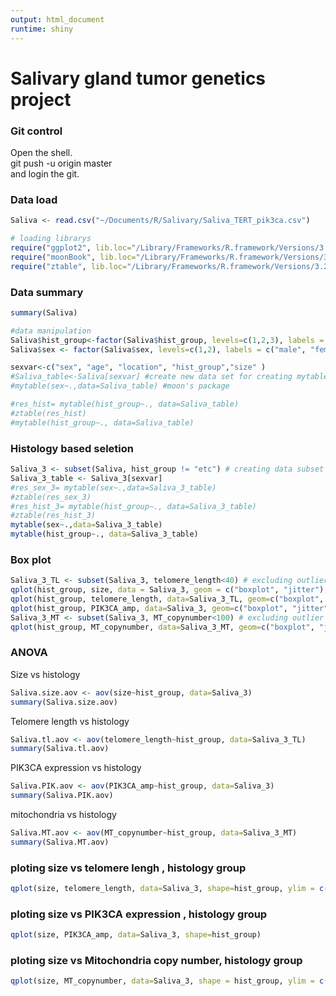 ```yaml
---
output: html_document
runtime: shiny
---
```

# Salivary gland tumor genetics project

### Git control
Open the shell.  
git push -u origin master  
and login the git.  

### Data load
```r
Saliva <- read.csv("~/Documents/R/Salivary/Saliva_TERT_pik3ca.csv")
```


```r
# loading librarys
require("ggplot2", lib.loc="/Library/Frameworks/R.framework/Versions/3.2/Resources/library")
require("moonBook", lib.loc="/Library/Frameworks/R.framework/Versions/3.2/Resources/library")
require("ztable", lib.loc="/Library/Frameworks/R.framework/Versions/3.2/Resources/library")
```


### Data summary
```r
summary(Saliva)
```


```r
#data manipulation 
Saliva$hist_group<-factor(Saliva$hist_group, levels=c(1,2,3), labels = c("pleomorphic adenoma", "warthin", "carcinoma")) # naming the histology group
Saliva$sex <- factor(Saliva$sex, levels=c(1,2), labels = c("male", "female")) # naming the gender
```


```r
sexvar<-c("sex", "age", "location", "hist_group","size" )
#Saliva_table<-Saliva[sexvar] #create new data set for creating mytable
#mytable(sex~.,data=Saliva_table) #moon's package
```


```r
#res_hist= mytable(hist_group~., data=Saliva_table)
#ztable(res_hist)
#mytable(hist_group~., data=Saliva_table) 
```

### Histology based seletion
```r
Saliva_3 <- subset(Saliva, hist_group != "etc") # creating data subset excluing etc group of histolgy.
Saliva_3_table <- Saliva_3[sexvar]
#res_sex_3= mytable(sex~.,data=Saliva_3_table)
#ztable(res_sex_3)
#res_hist_3= mytable(hist_group~., data=Saliva_3_table)
#ztable(res_hist_3)
mytable(sex~.,data=Saliva_3_table) 
mytable(hist_group~., data=Saliva_3_table)
```

### Box plot
```r
Saliva_3_TL <- subset(Saliva_3, telomere_length<40) # excluding outlier data in the telomere length
qplot(hist_group, size, data = Saliva_3, geom = c("boxplot", "jitter"), fill = hist_group) # plotting the box plot for size
qplot(hist_group, telomere_length, data=Saliva_3_TL, geom=c("boxplot", "jitter"), fill=hist_group) # plotting the box plot for telomere length
qplot(hist_group, PIK3CA_amp, data=Saliva_3, geom=c("boxplot", "jitter"), fill=hist_group) # plotting the box plot for PIK3CA expression 
Saliva_3_MT <- subset(Saliva_3, MT_copynumber<100) # excluding outlier data in the mitochondria copy number
qplot(hist_group, MT_copynumber, data=Saliva_3_MT, geom=c("boxplot", "jitter"), fill=hist_group) # plotting the box plot for mitochondria copy number
```

### ANOVA
Size vs histology
```r
Saliva.size.aov <- aov(size~hist_group, data=Saliva_3)
summary(Saliva.size.aov)
```

Telomere length vs histology
```r
Saliva.tl.aov <- aov(telomere_length~hist_group, data=Saliva_3_TL)
summary(Saliva.tl.aov)
```

PIK3CA expression vs histology
```r
Saliva.PIK.aov <- aov(PIK3CA_amp~hist_group, data=Saliva_3)
summary(Saliva.PIK.aov)
```

mitochondria vs histology
```r
Saliva.MT.aov <- aov(MT_copynumber~hist_group, data=Saliva_3_MT)
summary(Saliva.MT.aov)
```

### ploting size vs telomere lengh , histology group
```r
qplot(size, telomere_length, data=Saliva_3, shape=hist_group, ylim = c(0,40))
```

### ploting size vs PIK3CA expression , histology group
```r
qplot(size, PIK3CA_amp, data=Saliva_3, shape=hist_group)
```

### ploting size vs Mitochondria copy number, histology group
```r
qplot(size, MT_copynumber, data=Saliva_3, shape = hist_group, ylim = c(0,9))
```

